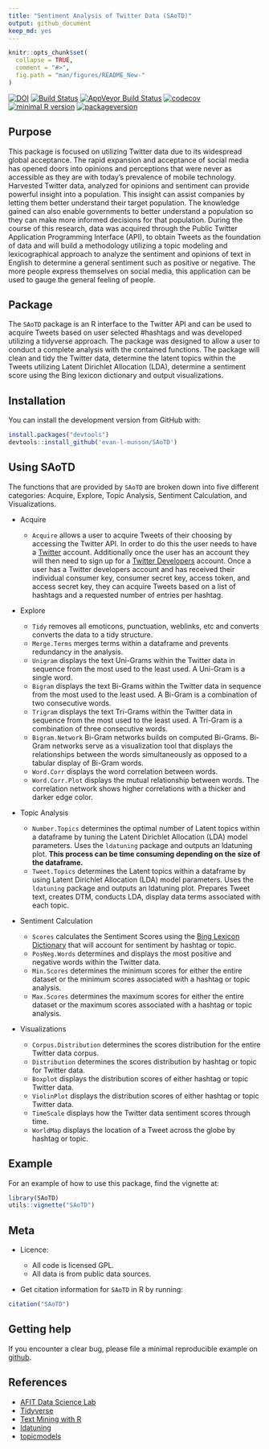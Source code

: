 ```yaml
---
title: "Sentiment Analysis of Twitter Data (SAoTD)"
output: github_document
keep_md: yes
---
```


<!-- don't edit the .md file, instead edit the .Rmd -->

```r
knitr::opts_chunk$set(
  collapse = TRUE,
  comment = "#>",
  fig.path = "man/figures/README_New-"
)
```

[![DOI](https://zenodo.org/badge/117839390.svg)](https://zenodo.org/badge/latestdoi/117839390)
[![Build Status](https://travis-ci.org/evan-l-munson/SAoTD.svg?branch=master)](https://travis-ci.org/evan-l-munson/SAoTD)
[![AppVeyor Build Status](https://ci.appveyor.com/api/projects/status/github/evan-l-munson/SAoTD?branch=master&svg=true)](https://ci.appveyor.com/project/evan-l-munson/SAoTD)
[![codecov](https://codecov.io/gh/evan-l-munson/SAoTD/branch/master/graph/badge.svg)](https://codecov.io/gh/evan-l-munson/SAoTD)
[![minimal R version](https://img.shields.io/badge/R%3E%3D-3.3.0-6666ff.svg)](https://cran.r-project.org/)
[![packageversion](https://img.shields.io/badge/Package%20version-0.1.0-orange.svg?style=flat-square)](https://github.com/evan-l-munson/SAoTD)

## Purpose

This package is focused on utilizing Twitter data due to its widespread global acceptance.  The rapid expansion and acceptance of social media has opened doors into opinions and perceptions that were never as accessible as they are with today's prevalence of mobile technology.  Harvested Twitter data, analyzed for opinions and sentiment can provide powerful insight into a population.  This insight can assist companies by letting them better understand their target population.  The knowledge gained can also enable governments to better understand a population so they can make more informed decisions for that population.  During the course of this research, data was acquired through the Public Twitter Application Programming Interface (API), to obtain Tweets as the foundation of data and will build a methodology utilizing a topic modeling and lexicographical approach to analyze the sentiment and opinions of text in English to determine a general sentiment such as positive or negative.  The more people express themselves on social media, this application can be used to gauge the general feeling of people.

## Package

The `SAoTD` package is an R interface to the Twitter API and can be used to acquire Tweets based on user selected \#hashtags and  was developed utilizing a tidyverse approach.  The package was designed to allow a user to conduct a complete analysis with the contained functions.  The package will clean and tidy the Twitter data, determine the latent topics within the Tweets utilizing Latent Dirichlet Allocation (LDA), determine a sentiment score using the Bing lexicon dictionary and output visualizations.

## Installation

You can install the development version from GitHub with:

```r
install.packages("devtools")
devtools::install_github('evan-l-munson/SAoTD')
```

## Using SAoTD

The functions that are provided by `SAoTD` are broken down into five different categories:  Acquire, Explore, Topic Analysis, Sentiment Calculation, and Visualizations.

* Acquire

  + `Acquire` allows a user to acquire Tweets of their choosing by accessing the Twitter API.  In order to do this the user needs to have a [Twitter](https://twitter.com) account.  Additionally once the user has an account they will then need to sign up for a [Twitter Developers](https://dev.twitter.com/) account.  Once a user has a Twitter developers account and has received their individual consumer key, consumer secret key, access token, and access secret key, they can acquire Tweets based on a list of hashtags and a requested number of entries per hashtag.

* Explore

  + `Tidy` removes all emoticons, punctuation, weblinks, etc and converts converts the data to a tidy structure.
  + `Merge.Terms` merges terms within a dataframe and prevents redundancy in the analysis.
  + `Unigram` displays the text Uni-Grams within the Twitter data in sequence from the most used to the least used.  A Uni-Gram is a single word.
  + `Bigram` displays the text Bi-Grams within the Twitter data in sequence from the most used to the least used.  A Bi-Gram is a combination of two consecutive words.
  + `Trigram` displays the text Tri-Grams within the Twitter data in sequence from the most used to the least used.  A Tri-Gram is a combination of three consecutive words.
  + `Bigram.Network` Bi-Gram networks builds on computed Bi-Grams.  Bi-Gram networks serve as a visualization tool that displays the relationships between the words simultaneously as opposed to a tabular display of Bi-Gram words.
  + `Word.Corr` displays the word correlation between words.
  + `Word.Corr.Plot` displays the mutual relationship between words.  The correlation network shows higher correlations with a thicker and darker edge color.

* Topic Analysis

  + `Number.Topics` determines the optimal number of Latent topics within a dataframe by tuning the Latent Dirichlet Allocation (LDA) model parameters.  Uses the `ldatuning` package and outputs an ldatuning plot.  __This process can be time consuming depending on the size of the dataframe.__
  + `Tweet.Topics` determines the Latent topics within a dataframe by using Latent Dirichlet Allocation (LDA) model parameters.  Uses the `ldatuning` package and outputs an ldatuning plot.  Prepares Tweet text, creates DTM, conducts LDA, display data terms associated with each topic.
  
* Sentiment Calculation

  + `Scores` calculates the Sentiment Scores using the [Bing Lexicon Dictionary](https://www.cs.uic.edu/~liub/FBS/sentiment-analysis.html) that will account for sentiment by hashtag or topic.
  + `PosNeg.Words` determines and displays the most positive and negative words within the Twitter data.
  + `Min.Scores` determines the minimum scores for either the entire dataset or the minimum scores associated with a hashtag or topic analysis.
  + `Max.Scores` determines the maximum scores for either the entire dataset or the maximum scores associated with a hashtag or topic analysis.
  
* Visualizations

  + `Corpus.Distribution` determines the scores distribution for the entire Twitter data corpus.
  + `Distribution` determines the scores distribution by hashtag or topic for Twitter data.
  + `Boxplot` displays the distribution scores of either hashtag or topic Twitter data.
  + `ViolinPlot` displays the distribution scores of either hashtag or topic Twitter data.
  + `TimeScale` displays how the Twitter data sentiment scores through time.  
  + `WorldMap` displays the location of a Tweet across the globe by hashtag or topic.

## Example

For an example of how to use this package, find the vignette at:

```r
library(SAoTD)
utils::vignette("SAoTD")
```

## Meta

* Licence:

  + All code is licensed GPL.
  + All data is from public data sources.
  
* Get citation information for `SAoTD` in R by running:

```r
citation("SAoTD")
```

## Getting help

If you encounter a clear bug, please file a minimal reproducible example on [github](https://github.com/evan-l-munson/SAoTD/issues).

## References

* [AFIT Data Science Lab](https://github.com/AFIT-R)
* [Tidyverse](https://www.tidyverse.org/)
* [Text Mining with R](https://www.tidytextmining.com/)
* [ldatuning](https://github.com/nikita-moor/ldatuning)
* [topicmodels](https://cran.r-project.org/web/packages/topicmodels/index.html)
